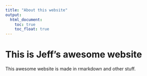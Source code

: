 ```yaml
---
title: "About this website"
output: 
  html_document:
    toc: true
    toc_float: true
---
```


# This is Jeff's awesome website

This awesome website is made in rmarkdown and other stuff.